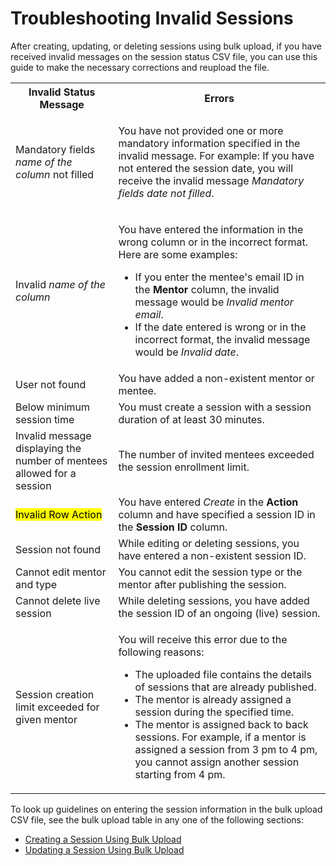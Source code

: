 
# Troubleshooting Invalid Sessions

After creating, updating, or deleting sessions using bulk upload, if you have received invalid messages on the session status CSV file, you can use this guide to make the necessary corrections and reupload the file.

<table>
<tr>
    <th>Invalid Status Message</th>
    <th>Errors</th>
</tr>
<tr>
    <td>Mandatory fields <i>name of the column</i> not filled</td>
    <td><p>You have not provided one or more mandatory information specified in the invalid message. For example: If you have not entered the session date, you will receive the invalid message <i>Mandatory fields date not filled</i>.</p></td>
</tr>
<tr>
    <td>Invalid <i>name of the column</i></td>
    <td><p>You have entered the information in the wrong column or in the incorrect format. Here are some examples:</p><ul><li>If you enter the mentee's email ID in the <b>Mentor</b> column, the invalid message would be <i>Invalid mentor email</i>.</li><li>If the date entered is wrong or in the incorrect format, the invalid message would be <i>Invalid date</i>.</li></ul></td>
</tr>
<tr>
    <td>User not found</td>
    <td>You have added a non-existent mentor or mentee.</td>
</tr>
<tr>
    <td>Below minimum session time</td>
    <td>You must create a session with a session duration of at least 30 minutes.</td>
</tr>
<tr>
    <td>Invalid message displaying the number of mentees allowed for a session</td>
    <td>The number of invited mentees exceeded the session enrollment limit.</td>
</tr>
<tr>
    <td><mark>Invalid Row Action</mark></td>
    <td>You have entered <i>Create</i> in the <b>Action</b> column and have specified a session ID in the <b>Session ID</b> column.</td>
</tr>
<tr>
    <td>Session not found</td>
    <td>While editing or deleting sessions, you have entered a non-existent session ID.</td>
</tr>
<tr>
    <td>Cannot edit mentor and type</td>
    <td>You cannot edit the session type or the mentor after publishing the session.</td>
</tr>
<tr>
    <td>Cannot delete live session</td>
    <td>While deleting sessions, you have added the session ID of an ongoing (live) session.</td>
</tr>
<tr>
    <td>Session creation limit exceeded for given mentor</td>
    <td><p>You will receive this error due to the following reasons:</p><ul><li>The uploaded file contains the details of sessions that are already published.</li><li>The mentor is already assigned a session during the specified time.</li><li>The mentor is assigned back to back sessions. For example, if a mentor is assigned a session from 3 pm to 4 pm, you cannot assign another session starting from 4 pm.</li></ul></td>
</tr>
</table>

<Admonition type="info">
<p>To look up guidelines on entering the session information in the bulk upload CSV file, see the bulk upload table in any one of the following sections:</p>
<ul>
<li><a href="createsession-sessionmanager#using-bulk-upload">Creating a Session Using Bulk Upload</a></li>
<li><a href="manageassignedsession#updating-session-details">Updating a Session Using Bulk Upload</a></li>
</ul>
</Admonition>



